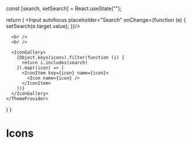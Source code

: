 
<Meta title="Core/Icons" />

  const [search, setSearch] = React.useState("");
  
  return (
    <ThemeProvider>
      <Input autofocus placeholder="Search" onChange={function (e) {
        setSearch(e.target.value);
      }}/>

      <br />
      <br />

      <IconGallery>
        {Object.keys(icons).filter(function (i) {
          return i.includes(search)
        }).map((icon) => (
          <IconItem key={icon} name={icon}>
            <Icon name={icon} />
          </IconItem>
        ))}
      </IconGallery>
    </ThemeProvider>

)
}

# Icons

<Demo />
